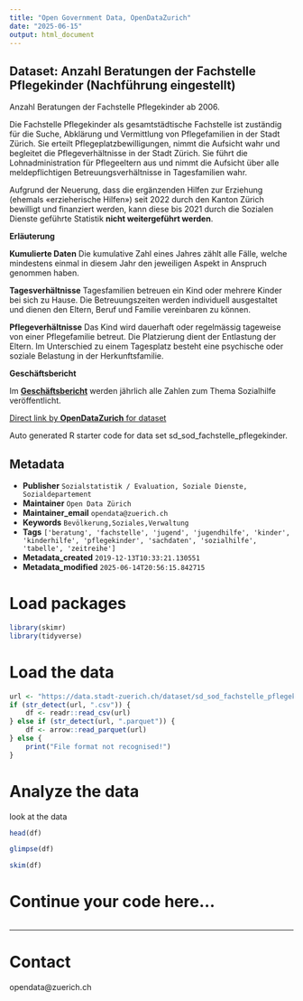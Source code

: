 ```yaml
---
title: "Open Government Data, OpenDataZurich"
date: "2025-06-15"
output: html_document
---
```


## Dataset: Anzahl Beratungen der Fachstelle Pflegekinder (Nachführung eingestellt)

Anzahl Beratungen der Fachstelle Pflegekinder ab 2006.

Die Fachstelle Pflegekinder als gesamtstädtische Fachstelle ist zuständig für die Suche, Abklärung und Vermittlung von Pflegefamilien in der Stadt Zürich. Sie erteilt Pflegeplatzbewilligungen, nimmt die Aufsicht wahr und begleitet die Pflegeverhältnisse in der Stadt Zürich. Sie führt die Lohnadministration für Pflegeeltern aus und nimmt die Aufsicht über alle meldepflichtigen Betreuungsverhältnisse in Tagesfamilien wahr.

Aufgrund der Neuerung, dass die ergänzenden Hilfen zur Erziehung (ehemals «erzieherische Hilfen») seit 2022 durch den Kanton Zürich bewilligt und finanziert werden, kann diese bis 2021 durch die Sozialen Dienste geführte Statistik **nicht weitergeführt werden**.



**Erläuterung**


**Kumulierte Daten**
Die kumulative Zahl eines Jahres zählt alle Fälle, welche mindestens einmal in diesem Jahr den jeweiligen Aspekt in Anspruch genommen haben.

**Tagesverhältnisse**
Tagesfamilien betreuen ein Kind oder mehrere Kinder bei sich zu Hause. Die Betreuungszeiten werden individuell ausgestaltet und dienen den Eltern, Beruf und Familie vereinbaren zu können.

**Pflegeverhältnisse**
Das Kind wird dauerhaft oder regelmässig tageweise von einer Pflegefamilie betreut. Die Platzierung dient der Entlastung der Eltern. Im Unterschied zu einem Tagesplatz besteht eine psychische oder soziale Belastung in der Herkunftsfamilie.


[]()

**Geschäftsbericht**


Im [**Geschäftsbericht**](https://www.stadt-zuerich.ch/geschaeftsbericht) werden jährlich alle Zahlen zum Thema Sozialhilfe veröffentlicht.


[]()



[Direct link by **OpenDataZurich** for dataset](https://data.stadt-zuerich.ch/dataset/sd_sod_fachstelle_pflegekinder)

Auto generated R starter code for data set sd_sod_fachstelle_pflegekinder.

## Metadata

- **Publisher** `Sozialstatistik / Evaluation, Soziale Dienste, Sozialdepartement`
- **Maintainer** `Open Data Zürich`
- **Maintainer_email** `opendata@zuerich.ch`
- **Keywords** `Bevölk­erung,Soziales,Ver­walt­ung`
- **Tags** `['beratung', 'fachstelle', 'jugend', 'jugendhilfe', 'kinder', 'kinderhilfe', 'pflegekinder', 'sachdaten', 'sozialhilfe', 'tabelle', 'zeitreihe']`
- **Metadata_created** `2019-12-13T10:33:21.130551`
- **Metadata_modified** `2025-06-14T20:56:15.842715`


# Load packages

```r
library(skimr)
library(tidyverse)
```

# Load the data

```r
url <- "https://data.stadt-zuerich.ch/dataset/sd_sod_fachstelle_pflegekinder/download/sd_sod_fachstelle_pflegekinder.csv"
if (str_detect(url, ".csv")) {
    df <- readr::read_csv(url)
} else if (str_detect(url, ".parquet")) {
    df <- arrow::read_parquet(url)
} else {
    print("File format not recognised!")
}
```

# Analyze the data

look at the data
```r
head(df)
```

```r
glimpse(df)
```

```r
skim(df)
```

# Continue your code here...

```r

```

------------------------------------------------------------------------

# Contact

opendata@zuerich.ch
